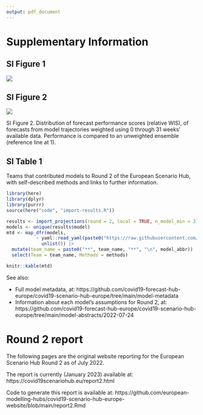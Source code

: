 ```yaml
---
output: pdf_document
---
```


# Supplementary Information

## SI Figure 1

![](./output/figures/SI-figure-1.jpg)

## SI Figure 2

![](./output/figures/SI-figure-2.jpg)

SI Figure 2. Distribution of forecast performance scores (relative WIS), of forecasts from model trajectories weighted using 0 through 31 weeks' available data. Performance is compared to an unweighted ensemble (reference line at 1).

## SI Table 1

Teams that contributed models to Round 2 of the European Scenario Hub, with self-described methods and links to further information.

```r
library(here)
library(dplyr)
library(purrr)
source(here("code", "import-results.R"))

results <- import_projections(round = 2, local = TRUE, n_model_min = 3) 
models <- unique(results$model)
mtd <- map_dfr(models,
           ~ yaml::read_yaml(paste0("https://raw.githubusercontent.com/covid19-forecast-hub-europe/covid19-scenario-hub-europe/main/model-metadata/", .x, ".yml")) |> 
             unlist()) |> 
  mutate(team_name = paste0("**", team_name, "**", "\n", model_abbr)) |> 
  select(Team = team_name, Methods = methods)

knitr::kable(mtd)
```
See also: 

- Full model metadata, at: https://github.com/covid19-forecast-hub-europe/covid19-scenario-hub-europe/tree/main/model-metadata
- Information about each model's assumptions for Round 2, at: https://github.com/covid19-forecast-hub-europe/covid19-scenario-hub-europe/tree/main/model-abstracts/2022-07-24 

# Round 2 report

The following pages are the original website reporting for the European Scenario Hub Round 2 as of July 2022. 

The report is currently (January 2023) available at: https://covid19scenariohub.eu/report2.html

Code to generate this report is available at: https://github.com/european-modelling-hubs/covid19-scenario-hub-europe-website/blob/main/report2.Rmd
